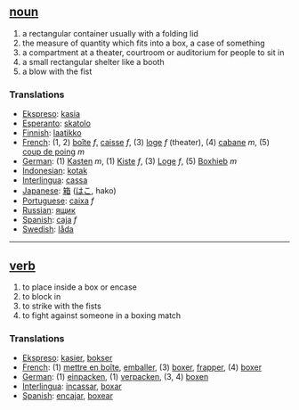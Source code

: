 == [[noun]] ==
# a rectangular container usually with a folding lid
# the measure of quantity which fits into a box, a case of something
# a compartment at a theater, courtroom or auditorium for people to sit in
# a small rectangular shelter like a booth
# a blow with the fist

=== Translations ===
*[[Ekspreso]]: [[kasia]]
*[[Esperanto]]: [[skatolo]]
*[[Finnish]]: [[laatikko]]
*[[French]]: (1, 2) [[boîte]] ''f'', [[caisse]] ''f'', (3) [[loge]] ''f'' (theater), (4) [[cabane]] ''m'', (5) [[coup de poing]] ''m''
*[[German]]: (1) [[Kasten]] ''m'', (1) [[Kiste]] ''f'', (3) [[Loge]] ''f'', (5) [[Boxhieb]] ''m'' 
*[[Indonesian]]: [[kotak]]
*[[Interlingua]]: [[cassa]]
*[[Japanese]]: [[箱]] ([[はこ]], hako)
*[[Portuguese]]: [[caixa]] ''f''
*[[Russian]]: [[ящик]]
*[[Spanish]]: [[caja]] ''f''
*[[Swedish]]: [[låda]]

----

== [[verb]] ==
# to place inside a box or encase
# to block in
# to strike with the fists
# to fight against someone in a boxing match

=== Translations ===
*[[Ekspreso]]: [[kasier]], [[bokser]]
*[[French]]: (1) [[mettre en boîte]], [[emballer]], (3) [[boxer]], [[frapper]], (4) [[boxer]]
*[[German]]: (1) [[einpacken]], (1) [[verpacken]], (3, 4) [[boxen]]
*[[Interlingua]]: [[incassar]], [[boxar]]
*[[Spanish]]: [[encajar]], [[boxear]]